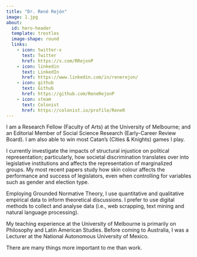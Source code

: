 ```yaml
---
title: "Dr. René Rejón"
image: 1.jpg
about:
  id: hero-header
  template: trestles
  image-shape: round
  links:
    - icon: twitter-x
      text: Twitter
      href: https://x.com/RRejonP
    - icon: linkedin
      text: LinkedIn
      href: https://www.linkedin.com/in/renerejon/
    - icon: github
      text: Github
      href: https://github.com/ReneRejonP
    - icon: steam
      text: Colonist
      href: https://colonist.io/profile/ReneR
---
```


I am a Research Fellow (Faculty of Arts) at the University of Melbourne; and an Editorial Member of Social Science Research (Early-Career Review Board). I am also able to win most Catan’s (Cities & Knights) games I play.

I currently investigate the impacts of structural injustice on political representation; particularly, how societal discrimination translates over into legislative institutions and affects the representation of marginalized groups. My most recent papers study how skin colour affects the performance and success of legislators, even when controlling for variables such as gender and election type.

Employing Grounded Normative Theory, I use quantitative and qualitative empirical data to inform theoretical discussions. I prefer to use digital methods to collect and analyse data (i.e., web scrapping, text mining and natural language processing).

My teaching experience at the University of Melbourne is primarily on Philosophy and Latin American Studies. Before coming to Australia, I was a Lecturer at the National Autonomous University of Mexico.

There are many things more important to me than work.
